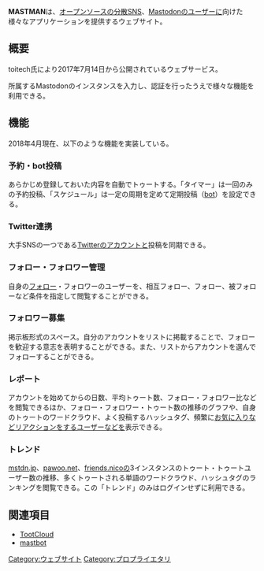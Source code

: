 {{Infobox software
| Name = MASTMAN
| Image = [[file:Mastman logo.jpg|120px]]
| Developer = [https://mstdn.jp/@toitech toitech]
| SourceCode = 無し
| Platform = Web
| ProgrammingLanguage = 不明
| Launch = 2017年7月14日
| License = [[プロプライエタリ]]
| Web = https://mastman.net
}}'''MASTMAN'''は、[[オープンソース]]の[[分散SNS]]、[[Mastodon]]のユーザーに向けた様々なアプリケーションを提供するウェブサイト。

== 概要 ==
toitech氏により2017年7月14日から公開されているウェブサービス。

所属するMastodonのインスタンスを入力し、認証を行ったうえで様々な機能を利用できる。

== 機能 ==
2018年4月現在、以下のような機能を実装している。

=== 予約・bot投稿 ===
あらかじめ登録しておいた内容を自動でトゥートする。「タイマー」は一回のみの予約投稿、「スケジュール」は一定の周期を定めて定期投稿（[[bot]]）を設定できる。

=== Twitter連携 ===
大手SNSの一つである[[Twitter]]のアカウントと投稿を同期できる。

=== フォロー・フォロワー管理 ===
自身の[[フォロー]]・フォロワーのユーザーを、相互フォロー、フォロー、被フォローなど条件を指定して閲覧することができる。

===フォロワー募集===
掲示板形式のスペース。自分のアカウントをリストに掲載することで、フォローを歓迎する意志を表明することができる。また、リストからアカウントを選んでフォローすることができる。

=== レポート ===
アカウントを始めてからの日数、平均トゥート数、フォロー・フォロワー比などを閲覧できるほか、フォロー・フォロワー・トゥート数の推移のグラフや、自身のトゥートのワードクラウド、よく投稿するハッシュタグ、頻繁に[[お気に入り]]などリアクションをするユーザーなどを表示できる。

=== トレンド ===
[[mstdn.jp]]、[[Pawoo|pawoo.net]]、[[friends.nico]]の3インスタンスのトゥート・トゥートユーザー数の推移、多くトゥートされる単語のワードクラウド、ハッシュタグのランキングを閲覧できる。この「トレンド」のみはログインせずに利用できる。

== 関連項目 ==
* [[TootCloud]]
* [[mastbot]]

[[Category:ウェブサイト]]
[[Category:プロプライエタリ]]